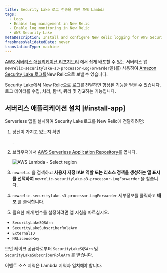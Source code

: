 ```yaml
---
title: Security Lake 로그 전송을 위한 AWS Lambda
tags:
  - Logs
  - Enable log management in New Relic
  - Enable log monitoring in New Relic
  - AWS Security Lake
metaDescription: Install and configure New Relic logging for AWS Security Lake
freshnessValidatedDate: never
translationType: machine
---
```



[AWS 서버리스 애플리케이션 리포지토리](https://serverlessrepo.aws.amazon.com/applications) 에서 쉽게 배포할 수 있는 서버리스 앱 `newrelic-securitylake-s3-processor-LogForwarder`을(를) 사용하여 [Amazon Security Lake 로그를](https://docs.aws.amazon.com/security-lake/latest/userguide/internal-sources.html)New Relic으로 보낼 수 있습니다.

Security Lake에서 New Relic으로 로그를 전달하면 향상된 기능을 얻을 수 있습니다. <InlinePopover type="logs"/>로그 데이터를 수집, 처리, 탐색, 쿼리 및 경고하는 기능입니다.

## 서버리스 애플리케이션 설치 [#install-app]

Serverless 앱을 설치하여 Security Lake 로그를 New Relic에 전달하려면:

1. 당신이 가지고 있는지 확인

   <InlinePopover type="licenseKey"/>

   .

2. 브라우저에서 [AWS Serverless Application Repository를](https://serverlessrepo.aws.amazon.com/applications) 엽니다.

   <img title="AWS Lambda - Select region" alt="AWS Lambda - Select region" src={serverlessAWSLambdaSelectRegion}/>

3. `newrelic` 을 검색하고 **사용자 지정 IAM 역할 또는 리소스 정책을 생성하는 앱 표시를 선택하여** `newrelic-securitylake-s3-processor-LogForwarder` 을 찾습니다.

4. `newrelic-securitylake-s3-processor-LogForwarder` 세부정보를 클릭하고 **배포** 를 클릭합니다.

5. 필요한 매개 변수를 설정하려면 앱 지침을 따르십시오.

* `SecurityLakeSQSArn`
* `SecurityLakeSubscriberRoleArn`
* `ExternalID`
* `NRLicenseKey`

보안 레이크 공급자로부터 `SecurityLakeSQSArn` 및 `SecurityLakeSubscriberRoleArn` 를 받습니다.

이벤트 소스 지역은 Lambda 지역과 일치해야 합니다.